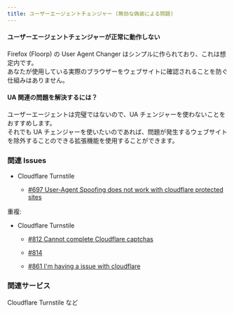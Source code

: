 ```yaml
---
title: ユーザーエージェントチェンジャー (無効な偽装による問題)
---
```


#### ユーザーエージェントチェンジャーが正常に動作しない

Firefox (Floorp) の User Agent Changer はシンプルに作られており、これは想定内です。\
あなたが使用している実際のブラウザーをウェブサイトに確認されることを防ぐ仕組みはありません。

#### UA 関連の問題を解決するには？

ユーザーエージェントは完璧ではないので、UA チェンジャーを使わないことをおすすめします。\
それでも UA チェンジャーを使いたいのであれば、問題が発生するウェブサイトを除外することのできる拡張機能を使用することができます。

### 関連 Issues

- Cloudflare Turnstile

  - [#697 User-Agent Spoofing does not work with cloudflare protected sites](https://github.com/Floorp-Projects/Floorp/issues/697)

重複:

- Cloudflare Turnstile

  - [#812 Cannot complete Cloudflare captchas](https://github.com/Floorp-Projects/Floorp/issues/812)

  - [#814](https://github.com/Floorp-Projects/Floorp/issues/814)

  - [#861 I'm having a issue with cloudflare](https://github.com/Floorp-Projects/Floorp/issues/861)

### 関連サービス

Cloudflare Turnstile など